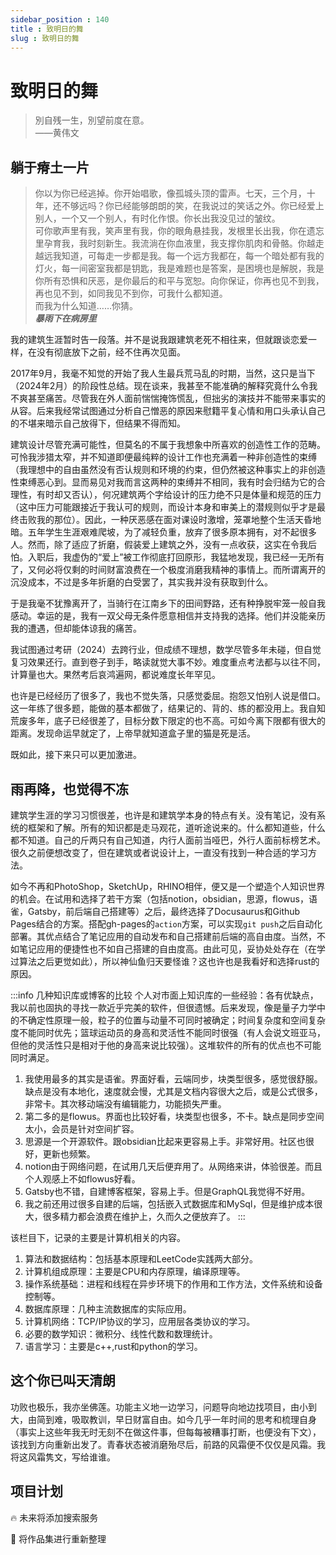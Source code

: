 ```yaml
---
sidebar_position : 140
title : 致明日的舞
slug : 致明日的舞
---
```


# 致明日的舞

> 別自残一生，別望前度在意。 <br/>
——黄伟文


## 躺于瘠土一片


> 你以为你已经逃掉。你开始唱歌，像孤城头顶的雷声。七天，三个月，十年，还不够远吗？你已经能够朗朗的笑，在我说过的笑话之外。你已经爱上别人，一个又一个别人，有时化作恨。你长出我没见过的皱纹。
<br/>可你歌声里有我，笑声里有我，你的眼角悬挂我，发根里长出我，你在遗忘里孕育我，我时刻新生。我流淌在你血液里，我支撑你肌肉和骨骼。你越走越远我知道，可每走一步都是我。每一个远方我都在，每一个暗处都有我的灯火，每一间密室我都是钥匙，我是难题也是答案，是困境也是解脱，我是你所有恐惧和厌恶，是你最后的和平与宽恕。向你保证，你再也见不到我，再也见不到，如同我见不到你，可我什么都知道。
<br/>而我为什么知道……你猜。
<br/>___暴雨下在病房里___


我的建筑生涯暂时告一段落。并不是说我跟建筑老死不相往来，但就跟谈恋爱一样，在没有彻底放下之前，经不住再次见面。

2017年9月，我毫不知觉的开始了我人生最兵荒马乱的时期，当然，这只是当下（2024年2月）的阶段性总结。现在谈来，我甚至不能准确的解释究竟什么令我不爽甚至痛苦。尽管我在外人面前惴惴掩饰慌乱，但拙劣的演技并不能带来事实的从容。后来我经常试图通过分析自己憎恶的原因来慰籍平复心情和用口头承认自己的不堪来暗示自己放得下，但结果不得而知。

建筑设计尽管充满可能性，但莫名的不属于我想象中所喜欢的创造性工作的范畴。可怜我涉猎太窄，并不知道即便最纯粹的设计工作也充满着一种非创造性的束缚（我理想中的自由虽然没有否认规则和环境的约束，但仍然被这种事实上的非创造性束缚恶心到。显而易见对我而言这两种的束缚并不相同，我有时会归结为它的合理性，有时却又否认），何况建筑两个字给设计的压力绝不只是体量和规范的压力（这中压力可能跟接近于我认可的规则，而设计本身和审美上的潜规则似乎才是最终击败我的那位）。因此，一种厌恶感在面对课设时激增，笼罩地整个生活天昏地暗。五年学生生涯艰难爬坡，为了减轻负重，放弃了很多原本拥有，对不起很多人。然而，除了适应了折磨，假装爱上建筑之外，没有一点收获，这实在令我后怕。入职后，我虚伪的“爱上”被工作彻底打回原形，我猛地发现，我已经一无所有了，又何必将仅剩的时间财富浪费在一个极度消磨我精神的事情上。而所谓离开的沉没成本，不过是多年折磨的白受罢了，其实我并没有获取到什么。

于是我毫不犹豫离开了，当骑行在江南乡下的田间野路，还有种挣脱牢笼一般自我感动。幸运的是，我有一双父母无条件愿意相信并支持我的选择。他们并没能亲历我的遭遇，但却能体谅我的痛苦。

我试图通过考研（2024）去跨行业，但成绩不理想，数学尽管多年未碰，但自觉复习效果还行。直到卷子到手，略读就觉大事不妙。难度重点考法都与以往不同，计算量也大。果然考后哀鸿遍网，都说难度长年罕见。

也许是已经经历了很多了，我也不觉失落，只感觉委屈。抱怨又怕别人说是借口。这一年练了很多题，能做的基本都做了，结果记的、背的、练的都没用上。我自知荒废多年，底子已经很差了，目标分数下限定的也不高。可如今离下限都有很大的距离。发现命运早就定了，上帝早就知道盒子里的猫是死是活。

既如此，接下来只可以更加激进。

 

## 雨再降，也觉得不冻

建筑学生涯的学习习惯很差，也许是和建筑学本身的特点有关。没有笔记，没有系统的框架和了解。所有的知识都是走马观花，道听途说来的。什么都知道些，什么都不知道。自己的斤两只有自己知道，内行人面前当哑巴，外行人面前标榜艺术。很久之前便想改变了，但在建筑或者说设计上，一直没有找到一种合适的学习方法。

如今不再和PhotoShop，SketchUp，RHINO相伴，便又是一个塑造个人知识世界的机会。在试用和选择了若干方案（包括notion，obsidian，思源，flowus，语雀，Gatsby，前后端自己搭建等）之后，最终选择了Docusaurus和Github Pages结合的方案。搭配gh-pages的`action`方案，可以实现`git push`之后自动化部署。其优点结合了笔记应用的自动发布和自己搭建前后端的高自由度。当然，不如笔记应用的便捷性也不如自己搭建的自由度高。由此可见，妥协处处存在（在学过算法之后更觉如此），所以神仙鱼归天要怪谁？这也许也是我看好和选择rust的原因。

:::info 几种知识库或博客的比较
个人对市面上知识库的一些经验：各有优缺点，我以前也固执的寻找一款近乎完美的软件，但很遗憾。后来发现，像是量子力学中的不确定性原理一般，粒子的位置与动量不可同时被确定；时间复杂度和空间复杂度不能同时优先；篮球运动员的身高和灵活性不能同时很强（有人会说文班亚马，但他的灵活性只是相对于他的身高来说比较强）。这堆软件的所有的优点也不可能同时满足。
1. 我使用最多的其实是语雀。界面好看，云端同步，块类型很多，感觉很舒服。缺点是没有本地化，速度就会慢，尤其是文档内容很大之后，或是公式很多，非常卡。其次移动端没有编辑能力，功能损失严重。
2. 第二多的是flowus。界面也比较好看，块类型也很多，不卡。缺点是同步空间太小，会员是针对空间扩容。
3. 思源是一个开源软件。跟obsidian比起来更容易上手。非常好用。社区也很好，更新也频繁。
4. notion由于网络问题，在试用几天后便弃用了。从网络来讲，体验很差。而且个人观感上不如flowus好看。
5. Gatsby也不错，自建博客框架，容易上手。但是GraphQL我觉得不好用。
6. 我之前还用过很多自建的后端，包括嵌入式数据库和MySql，但是维护成本很大，很多精力都会浪费在维护上，久而久之便放弃了。
:::

该栏目下，记录的主要是计算机相关的内容。
1. 算法和数据结构：包括基本原理和LeetCode实践两大部分。
2. 计算机组成原理：主要是CPU和内存原理，编译原理等。
3. 操作系统基础：进程和线程在异步环境下的作用和工作方法，文件系统和设备控制等。
4. 数据库原理：几种主流数据库的实际应用。
5. 计算机网络：TCP/IP协议的学习，应用层各类协议的学习。
6. 必要的数学知识：微积分、线性代数和数理统计。
7. 语言学习：主要是c++,rust和python的学习。



## 这个你已叫天清朗
功败也极乐，我亦坐佛莲。功能主义地一边学习，问题导向地边找项目，由小到大，由简到难，吸取教训，早日财富自由。如今几乎一年时间的思考和梳理自身（事实上这些年我无时无刻不在做这件事，但每每被糟事打断，也便没有下文），该找到方向重新出发了。青春状态被消磨殆尽后，前路的风霜便不仅仅是风霜。我将这风霜隽文，写给谁谁。

## 项目计划

:fire: 未来将添加搜索服务

:apple: 将作品集进行重新整理